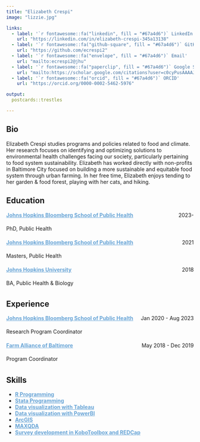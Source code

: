 ```yaml
---
title: "Elizabeth Crespi"
image: "lizzie.jpg"

links:
  - label: '`r fontawesome::fa("linkedin", fill = "#67a4d6")` LinkedIn'
    url: "https://linkedin.com/in/elizabeth-crespi-345a13138"
  - label: '`r fontawesome::fa("github-square", fill = "#67a4d6")` GitHub'
    url: "https://github.com/ecrespi2"
  - label: '`r fontawesome::fa("envelope", fill = "#67a4d6")` Email'
    url: "mailto:ecrespi2@jhu"
  - label: '`r fontawesome::fa("paperclip", fill = "#67a4d6")` Google Scholar'
    url: "mailto:https://scholar.google.com/citations?user=c0cyPusAAAAJ&hl=en"
  - label: '`r fontawesome::fa("orcid", fill = "#67a4d6")` ORCID'
    url: "https://orcid.org/0000-0002-5462-5976"

output:
  postcards::trestles

---
```

<style>
a {
    color: #67a4d6;
}
</style>

## Bio

Elizabeth Crespi studies programs and policies related to food and climate. Her research focuses on identifying and optimizing solutions to environmental health challenges facing our society, particularly pertaining to food system sustainability. Elizabeth has worked directly with non-profits in Baltimore City focused on building a more sustainable and equitable food system through urban farming. In her free time, Elizabeth enjoys tending to her garden & food forest, playing with her cats, and hiking.

## Education

[[**Johns Hopkins Bloomberg School of Public Health**](https://publichealth.jhu.edu/)]{style="color: #67a4d6"} [2023-]{style="float:right"}
<p style="line-height: 2;">PhD, Public Health</p>

[[**Johns Hopkins Bloomberg School of Public Health**](https://publichealth.jhu.edu/)]{style="color: #67a4d6"} [2021]{style="float:right"}
<p style="line-height: 2;">Masters, Public Health</p>

[[**Johns Hopkins University**](https://www.jhu.edu/)]{style="color: #67a4d6"} [2018]{style="float:right"}
<p style="line-height: 2;">BA, Public Health & Biology</p>

## Experience

[[**Johns Hopkins Bloomberg School of Public Health**](https://publichealth.jhu.edu/)]{style="color: #67a4d6"} [Jan 2020 - Aug 2023]{style="float:right"}
<p style="line-height: 2;">Research Program Coordinator</p>

[[**Farm Alliance of Baltimore**](https://farmalliancebaltimore.org/)]{style="color: #67a4d6"} [May 2018 - Dec 2019]{style="float:right"}
<p style="line-height: 2;">Program Coordinator</p>

## Skills
-  [[**R Programming**](https://www.r-project.org)]{style="color: #67a4d6"} 
-  [[**Stata Programming**](https://www.stata.com)]{style="color: #67a4d6"} 
-  [[**Data visualization with Tableau**](https://www.tableau.com)]{style="color: #67a4d6"} 
-  [[**Data visualization with PowerBI**](https://www.microsoft.com/en-us/power-platform/products/power-bi)]{style="color: #67a4d6"} 
-  [[**ArcGIS**](https://www.arcgis.com/index.html)]{style="color: #67a4d6"} 
-  [[**MAXQDA**](https://www.maxqda.com/)]{style="color: #67a4d6"} 
-  [[**Survey development in KoboToolbox and REDCap**](https://www.kobotoolbox.org)]{style="color: #67a4d6"} 

